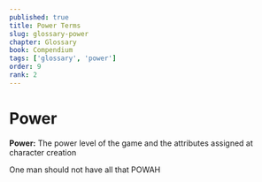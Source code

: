 ---
published: true
title: Power Terms
slug: glossary-power
chapter: Glossary
book: Compendium
tags: ['glossary', 'power']
order: 9
rank: 2
---


# Power

**Power:** The power level of the game and the attributes assigned at character creation

<Callout emoji="👷🛠️" color="yellow.500" heading="More Content is coming...">
    One man should not have all that POWAH
</Callout>

